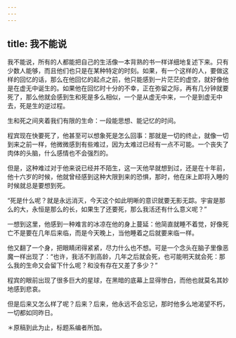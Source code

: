 ```yaml
---
---
---
```

title: 我不能说
---

我不能说，所有的人都能把自己的生活像一本背熟的书一样详细地复述下来。只有少数人能够，而且他们也只是在某种特定的时刻。如果，有一个这样的人，要做这样的回忆的话，那么在他回忆的起点之前，他只能感到一片茫茫的虚空，就好像他是在虚无中诞生的。如果他在回忆时十分的不幸，正在弥留之际，再有几分钟就要死了，那么他就会感到生和死是多么相似，一个是从虚无中来，一个是到虚无中去，死是生的逆过程。

生和死之间夹着我们有限的生命：一段能思想、能记忆的时间。

程宾现在快要死了，他甚至可以想象死是怎么回事：那就是一切的终止，就像一切到来之前一样，他微微感到有些难过，因为太难过已经有一点不可能。一个丧失了肉体的头脑，什么感情也不会强烈的。

但是，这种难过对于他来说已经并不陌生，这一天他早就想到过，还是在十年前，他十六岁的时候，他就曾经感到这种大限到来的恐惧，那时，他在床上即将入睡的时候就总是要想到死。

“死是什么呢？就是永远消灭，今天这个如此明晰的意识就要无影无踪。宇宙是那么的大，永恒是那么的长，如果生了还要死，那么我活还有什么意义呢？”

一想到这里，他感到一种难言的冰凉在他的身上蔓延：他简直就睡不着觉，好像死亡不是要在几年后来临，而是今天晚上，当他睡着之后就要来临一样。

他又翻了一个身，把眼睛闭得紧紧，尽力什么也不想。可是一个念头在脑子里像恶魔一样出现了：“也许，我活不到高龄，几年之后就会死，也可能明天就会死：那么我的生命又会留下什么呢？和没有存在又差了多少？”

程宾的眼前出现了很多巨大的星球，在黑暗的底幕上显得惨白，而他也就莫名其妙地感到悲哀。

但是后来又怎么样了呢？后来？后来，他永远不会忘记，那时他多么地渴望不朽，一切都如同昨日。

＊原稿到此为止，标题系编者所加。